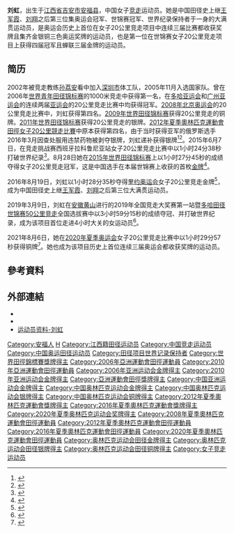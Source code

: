 {{noteTA|1=zh-cn:0米;zh-hk:0米;zh-tw:0公尺}}
{{Infobox sportsperson
| name =劉虹
| image =LiuHong.JPG
| real_name =
| romanizedname =Liu Hong
| birth_name =
| nationality ={{CHN-1949}}
| national_team ={{CHN-1949}}
| ethnicity =
| hometown =
| citizenship =
| birth_date ={{Birth date and age|year=1987|month=5|day=12}}
| birth_place ={{CHN-1949}}[[江西省|江西省]][[吉安地区|吉安地区]][[安福县|安福县]]
| death_date =
| death_place =
| resting_place =
| resting_place_coordinates =
| monuments =
| residence ={{CHN-1949}}
| education =
| alma_mater =
| occupation =
| years_active =2003年－
| height ={{height|m=1.59}}
| weight ={{weight|kg=46}}
| spouse =
| country ={{CHN}}
| sport =田徑
| event =競走、長跑
| collegeteam =
| team =
| coach =
| retired =
| coaching =
| worlds=
{{ubl
|'''2006年IAAF競走盃'''：20公里競走第6名
|'''2006年世界青年田徑錦標賽'''：10000公尺競走第1名
|'''2007年世界田徑錦標賽'''：20公里競走第19名
|'''2009年世界田徑錦標賽'''：20公里競走第2名
|'''2010年IAAF競走盃'''：20公里競走第13名
|'''2011年世界田徑錦標賽'''：20公里競走第1名
|'''2013年世界田徑錦標賽'''：20公里競走第1名
|'''2014年IAAF競走盃'''：20公里競走第2名
|'''2015年世界田徑錦標賽'''：20公里競走第1名
|'''2019年世界田徑錦標賽'''：20公里競走第1名
}}
| regionals=
{{ubl
|'''2006年亞洲運動會'''：20公里競走第一名
|'''2010年亞洲運動會'''：20公里競走第一名
}}
| nationals=
{{ubl
|'''2005年中國全國運動會女子組'''：20公里競走第八名
|'''2007年中國大學生運動會女子組'''：5000公尺競走第二名
|'''2007年中國城市運動會女子組'''：20000公尺競走第一名
|'''2009年中國全國運動會女子組'''：20公里競走第一名
|'''2013年中國全國運動會女子組'''：20公里競走第二名
|'''2019年中國全國競走大獎賽黃山站女子成年組'''：50公里競走第一名
|'''2021年中國全國競走錦標賽女子組'''：20公里競走第二名
}}
| olympics=
{{ubl
|'''2008年夏季奧林匹克運動會'''：20公里競走第四名
|'''2012年夏季奧林匹克運動會'''：[[2012年夏季奧林匹克運動會田徑女子20公里競走比賽|20公里競走]]第二名
|'''2016年夏季奧林匹克運動會'''：[[2016年夏季奧林匹克運動會田徑女子20公里競走比賽|20公里競走]]第一名
|'''2020年夏季奧林匹克運動會'''：[[2020年夏季奧林匹克運動會田徑女子20公里競走比賽|20公里競走]]第三名
}}
| highestranking=
{{ubl
|【5公里競走-10公里競走-15公里競走-20公里競走】：第一名（2019年12月3日）
|【5公里競走-10公里競走-20公里競走-50公里競走】：第一名（2014年6月17日）
|【20公里競走-30公里競走-35公里競走-50公里競走】：第四名（2019年6月11日）
}}
| pb=
{{ubl
|'''3000公尺競走'''：12分18.18秒 （2005年 '''全國紀錄'''）
|'''5000公尺競走'''：20分34.76秒 （2012年 '''全國紀錄'''）
|'''5公里競走'''：22分11秒 （2014年）
|'''10000公尺競走'''：43分16.68秒 （2012年）
|'''10公里競走'''：42分30秒 （2010年）
|'''20000公尺競走'''：1小時31分16.18秒 （2007年 '''全國紀錄'''）
|'''20公里競走'''：1小時24分27秒 （2021年）
|'''30公里競走'''：2小時23分28秒 （2014年 '''全國紀錄'''）
|'''50公里競走'''：3小時59分15秒 （2019年 '''世界紀錄'''）
|'''馬拉松'''：2小時51分23秒 （2015年）
}}
| medaltemplates=
{{MedalCountry|{{CHN}}}}
{{MedalSport|女子田徑}}
{{MedalCompetition|世界青年田徑錦標賽}}
{{MedalGold|2006年中國北京市|10000公尺競走}}
{{MedalCompetition|亞洲運動會}}
{{MedalGold|2006年卡達多哈|20公里競走}}
{{MedalGold|2010年中國廣東省廣州市|20公里競走}}
{{MedalCompetition|世界田徑錦標賽}}
{{MedalSilver|2009年德國柏林|20公里競走}}
{{MedalGold|2011年韓國大邱廣域市|20公里競走}}
{{MedalGold|2013年俄羅斯莫斯科|20公里競走}}
{{MedalGold|2015年中國北京市|20公里競走}}
{{MedalGold|2019年卡達多哈|20公里競走}}
{{MedalCompetition|夏季奧林匹克運動會}}
{{MedalSilver|2012年英國英格蘭倫敦|20公里競走}}
{{MedalGold|2016年巴西里約熱內盧|20公里競走}}
{{MedalBronze|2021年日本北海道札幌市|20公里競走}}
{{MedalCompetition|IAAF競走盃}}
{{MedalSilver|2014年中國江蘇省蘇州市太倉市|20公里競走}}
| show-medals=
| updated=2021年8月6日
}}
'''刘虹'''{{BD|1987年|5月12日||}}，出生于[[江西省|江西省]][[吉安市|吉安市]][[安福县|安福县]]，中国女子[[竞走|竞走]]运动员。她是中国田径史上继[[王军霞|王军霞]]、[[刘翔|刘翔]]之后第三位集奥运会冠军、世锦赛冠军、世界纪录保持者于一身的大满贯运动员，是奥运会历史上首位在女子20公里竞走项目中连续三届比赛都收获奖牌且集齐金银铜三色奥运奖牌的运动员，也是第一位在世锦赛女子20公里竞走项目上获得四届冠军且蝉联三届金牌的运动员。

== 简历 ==
2002年被竞走教练[[孙荔安|孙荔安]]看中加入[[深圳市|深圳市]]体工队，2005年11月入选国家队。曾在2006年[[世界U20田徑錦標賽|世界青年田径锦标赛]]的1000米竞走中获得第一名，在[[2006年亚洲运动会|多哈亚运会]]和[[2010年亚洲运动会|广州亚运会]]的连续两届[[亚运会|亚运会]]的20公里竞走比赛中均获得冠军。[[2008年夏季奥林匹克运动会|2008年北京奥运会]]的20公里竞走比赛中，刘虹获得第四名。[[2009年世界田径锦标赛|2009年世界田径锦标赛]]获得20公里竞走的铜牌。[[2011年世界田徑錦標賽|2011年世界田径锦标赛]]获得20公里竞走的银牌。[[2012年夏季奧林匹克運動會田徑女子20公里競走比賽|2012年夏季奧林匹克運動會田徑女子20公里競走比賽]]中原本获得第四名，由于当时获得亚军的俄罗斯选手2016年3月因查处服用违禁药物被剥夺银牌，刘虹递补获得银牌<ref>{{cite web|title=伦敦奥运会20公里女子竞走冠军成绩被取消 中国选手递补金牌|url=https://wap.peopleapp.com/article/6584012/6461494|access-date=2022-03-22|website=人民日报|archive-date=2022-04-11|archive-url=https://web.archive.org/web/20220411205203/https://wap.peopleapp.com/article/6584012/6461494}}</ref><ref>{{cite web|title=中国包揽伦敦奥运女子竞走前3 本为第3第4和第6名|url=https://sports.sina.com.cn/others/athletics/2022-03-22/doc-imcwipih9851840.shtml|access-date=2022-03-22|website=新浪体育}}</ref>。2015年6月7日，在竞走挑战赛西班牙拉科鲁尼亚站女子20公里竞走比赛中以1小时24分38秒打破世界纪录<ref>{{Cite web|title=青年时报·中国姑娘刘虹走出世界新速度|url=http://www.qnsb.com/fzepaper/html/2015-06/08/content_542751.htm|accessdate=2015-06-08|archive-url=https://web.archive.org/web/20150924083557/http://www.qnsb.com/fzepaper/html/2015-06/08/content_542751.htm|archive-date=2015-09-24|dead-url=yes}}</ref>。8月28日她在[[2015年世界田徑錦標賽|2015年世界田径锦标赛]]上以1小时27分45秒的成绩夺得女子20公里竞走冠军，这是中国选手在本届世锦赛上收获的首枚[[金牌|金牌]]<ref>{{cite web|title=田径世锦赛：刘虹夺中国军团首金 吕秀芝银牌|url=http://www.cankaoxiaoxi.com/china/20150828/921885.shtml|accessdate=|date=2015-08-28|publisher=中国新闻网|language=|archive-url=https://web.archive.org/web/20150831001145/http://www.cankaoxiaoxi.com/china/20150828/921885.shtml|archive-date=2015-08-31|dead-url=no}}</ref>。

2016年8月19日，刘虹以1小时28分35秒夺得[[2016年夏季奧林匹克運動會|里约奥运会]]女子20公里竞走金牌<ref>{{cite web|title=女子20公里竞走：刘虹摘金|url=http://henan.youth.cn/ttxw/201608/t20160820_8571583.htm|date=2016-08-20|publisher=新华社|archive-url=https://archive.today/20160820094637/http://henan.youth.cn/ttxw/201608/t20160820_8571583.htm|archive-date=2016-08-20|access-date=2016-08-20}}</ref>，成为中国田径史上继[[王军霞|王军霞]]、[[刘翔|刘翔]]之后第三位大满贯运动员。

2019年3月9日，刘虹在[[安徽省|安徽]][[黄山市|黄山]]进行的2019年全国竞走大奖赛第一站暨[[2019年世界田徑錦標賽|多哈田径世锦赛]][[50公里竞走|50公里竞走]]全国选拔赛中以3小时59分15秒的成绩夺冠、并打破世界纪录，成为该项目首位走进4小时大关的女运动员<ref>{{Cite web|title=“妈妈级”选手刘虹打破女子50KM竞走世界纪录|url=https://www.sport.org.cn/p-news/2019/0309/214589.html|access-date=2022-04-02|date=2019-03-09|publisher=中华全国体育总会官方网站|archive-date=2019-07-28|archive-url=https://web.archive.org/web/20190728185039/http://www.sport.org.cn/p-news/2019/0309/214589.html}}</ref>。

2021年8月6日，她在[[2020年夏季奥林匹克运动会|2020年夏季奥运会]]女子20公里竞走比赛中以1小时29分57秒获得铜牌<ref>{{cite web|title=刘虹获得女子20公里竞走季军|url=http://www.xinhuanet.com/sports/2021-08/06/c_1211321083.htm|access-date=2021-08-06|date=2021-08-06|publisher=新华网|archive-url=https://web.archive.org/web/20210806142933/http://www.xinhuanet.com/sports/2021-08/06/c_1211321083.htm|archive-date=2021-08-06|dead-url=no}}</ref>。她也成为该项目历史上首位连续三届奥运会都收获奖牌的运动员。

== 參考資料 ==
{{Reflist}}

== 外部連結 ==
*{{IOC profile|id=hong-liu}}
*{{IAAF name|198470}}
*[https://web.archive.org/web/20110903203654/http://data.sports.163.com/athlete/home/0005000E0HIH.html 运动员资料-刘虹]

{{奥林匹克运动会女子竞走比赛冠军}}
{{CCTV体坛风云最佳女运动员}}
{{DEFAULTSORT:Liu Hong}}

[[Category:安福人|Category:安福人]]
[[Category:刘姓|H]]
[[Category:江西籍田径运动员|Category:江西籍田径运动员]]
[[Category:中国竞走运动员|Category:中国竞走运动员]]
[[Category:中国奥运田径运动员|Category:中国奥运田径运动员]]
[[Category:田径项目世界记录保持者|Category:田径项目世界记录保持者]]
[[Category:世界田徑錦標賽獎牌得主|Category:世界田徑錦標賽獎牌得主]]
[[Category:2006年亞洲運動會田徑運動員|Category:2006年亞洲運動會田徑運動員]]
[[Category:2010年亞洲運動會田徑運動員|Category:2010年亞洲運動會田徑運動員]]
[[Category:2006年亚洲运动会金牌得主|Category:2006年亚洲运动会金牌得主]]
[[Category:2010年亚洲运动会金牌得主|Category:2010年亚洲运动会金牌得主]]
[[Category:亞洲運動會田徑獎牌得主|Category:亞洲運動會田徑獎牌得主]]
[[Category:中国亚洲运动会金牌得主|Category:中国亚洲运动会金牌得主]]
[[Category:中国奥林匹克运动会金牌得主|Category:中国奥林匹克运动会金牌得主]]
[[Category:中国奥林匹克运动会银牌得主|Category:中国奥林匹克运动会银牌得主]]
[[Category:中国奥林匹克运动会铜牌得主|Category:中国奥林匹克运动会铜牌得主]]
[[Category:2012年夏季奧林匹克運動會獎牌得主|Category:2012年夏季奧林匹克運動會獎牌得主]]
[[Category:2016年夏季奧林匹克運動會獎牌得主|Category:2016年夏季奧林匹克運動會獎牌得主]]
[[Category:2020年夏季奥林匹克运动会奖牌得主|Category:2020年夏季奥林匹克运动会奖牌得主]]
[[Category:2008年夏季奧林匹克運動會田徑運動員|Category:2008年夏季奧林匹克運動會田徑運動員]]
[[Category:2012年夏季奧林匹克運動會田徑運動員|Category:2012年夏季奧林匹克運動會田徑運動員]]
[[Category:2016年夏季奧林匹克運動會田徑運動員|Category:2016年夏季奧林匹克運動會田徑運動員]]
[[Category:2020年夏季奧林匹克運動會田徑運動員|Category:2020年夏季奧林匹克運動會田徑運動員]]
[[Category:奥林匹克运动会田径金牌得主|Category:奥林匹克运动会田径金牌得主]]
[[Category:奥林匹克运动会田径银牌得主|Category:奥林匹克运动会田径银牌得主]]
[[Category:奥林匹克运动会田径铜牌得主|Category:奥林匹克运动会田径铜牌得主]]
[[Category:女子竞走运动员|Category:女子竞走运动员]]